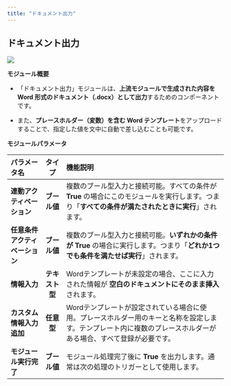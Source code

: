 ```yaml
---
title: "ドキュメント出力"
---
```


## ドキュメント出力

<img
  src="/images/83.png"
/>

**モジュール概要**

* 「ドキュメント出力」モジュールは、**上流モジュールで生成された内容を Word 形式のドキュメント（.docx）として出力**するためのコンポーネントです。

* また、**プレースホルダー（変数）を含む Word テンプレート**をアップロードすることで、指定した値を文中に自動で差し込むことも可能です。



**モジュールパラメータ**

| パラメータ名            | タイプ       | 機能説明                                                                               |
| :------------------------------ | :------: | :-------------------------------------------------- |
| **連動アクティベーション**   | **ブール値**  | 複数のブール型入力と接続可能。すべての条件が **True** の場合にこのモジュールを実行します。つまり「**すべての条件が満たされたときに実行**」されます。  |
| **任意条件アクティベーション** | **ブール値**  | 複数のブール型入力と接続可能。**いずれかの条件が True** の場合に実行します。つまり「**どれか1つでも条件を満たせば実行**」されます。          |
| **情報入力**          | **テキスト型** | Wordテンプレートが未設定の場合、ここに入力された情報が **空白のドキュメントにそのまま挿入** されます。                           |
| **カスタム情報入力追加**    | **任意型**   | Wordテンプレートが設定されている場合に使用。プレースホルダー用のキーと名称を設定します。テンプレート内に複数のプレースホルダーがある場合、すべて登録が必要です。 |
| **モジュール実行完了**     | **ブール値**  | モジュール処理完了後に **True** を出力します。通常は次の処理のトリガーとして使用します。                                  |


